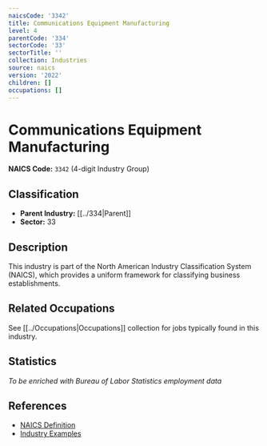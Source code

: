 ```yaml
---
naicsCode: '3342'
title: Communications Equipment Manufacturing
level: 4
parentCode: '334'
sectorCode: '33'
sectorTitle: ''
collection: Industries
source: naics
version: '2022'
children: []
occupations: []
---
```

# Communications Equipment Manufacturing

**NAICS Code:** `3342` (4-digit Industry Group)

## Classification

- **Parent Industry:** [[../334|Parent]]
- **Sector:** 33

## Description

This industry is part of the North American Industry Classification System (NAICS), which provides a uniform framework for classifying business establishments.

## Related Occupations

See [[../Occupations|Occupations]] collection for jobs typically found in this industry.

## Statistics

*To be enriched with Bureau of Labor Statistics employment data*

## References

- [NAICS Definition](https://www.census.gov/naics/)
- [Industry Examples](https://www.census.gov/naics/2022NAICS/)
